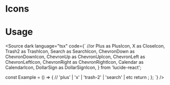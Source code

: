 

<Meta title="Style Guide/Icons" />

# Icons

<IconGallery>
	<IconItem name="plus">
		<Icon name="plus" />
	</IconItem>
	<IconItem name="x">
		<Icon name="x" />
	</IconItem>
	<IconItem name="trash-2">
		<Icon name="trash-2" />
	</IconItem>
	<IconItem name="search">
		<Icon name="search" />
	</IconItem>
	<IconItem name="chevron-down">
		<Icon name="chevron-down" />
	</IconItem>
	<IconItem name="chevron-up">
		<Icon name="chevron-up" />
	</IconItem>
	<IconItem name="chevron-left">
		<Icon name="chevron-left" />
	</IconItem>
	<IconItem name="chevron-right">
		<Icon name="chevron-right" />
	</IconItem>
	<IconItem name="calendar">
		<Icon name="calendar" />
	</IconItem>
	<IconItem name="dollar-sign">
		<Icon name="dollar-sign" />
	</IconItem>
</IconGallery>

# Usage

<Source dark language="tsx" code={`
//or
	Plus as PlusIcon,
	X as CloseIcon,
	Trash2 as TrashIcon,
	Search as SearchIcon,
	ChevronDown as ChevronDownIcon,
	ChevronUp as ChevronUpIcon,
	ChevronLeft as ChevronLeftIcon,
	ChevronRight as ChevronRightIcon,
	Calendar as CalendarIcon,
	DollarSign as DollarSignIcon,
} from 'lucide-react';

const Example = () => {
// 'plus' | 'x' | 'trash-2' | 'search' | etc
return <Icon name="plus" />;
};
`} />
